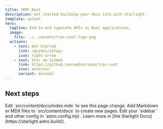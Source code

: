 ```yaml
---
title: tRPC Nuxt
description: Get started building your docs site with Starlight.
template: splash
hero:
  tagline: End-to-end typesafe APIs in Nuxt applications.
  image:
    file: ../../assets/trpc-nuxt-logo.png
  actions:
    - text: Get Started
      link: /guides/setup/
      icon: right-arrow
    - text: Star on GitHub
      link: https://github.com/wobsoriano/trpc-nuxt
      icon: external
      variant: minimal
---
```



## Next steps

<CardGrid stagger>
	<Card title="Update content" icon="pencil">
		Edit `src/content/docs/index.mdx` to see this page change.
	</Card>
	<Card title="Add new content" icon="add-document">
		Add Markdown or MDX files to `src/content/docs` to create new pages.
	</Card>
	<Card title="Configure your site" icon="setting">
		Edit your `sidebar` and other config in `astro.config.mjs`.
	</Card>
	<Card title="Read the docs" icon="open-book">
		Learn more in [the Starlight Docs](https://starlight.astro.build/).
	</Card>
</CardGrid>

